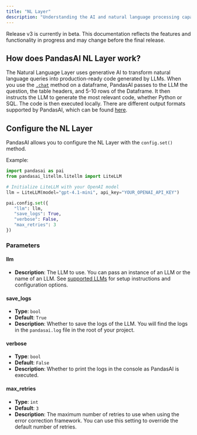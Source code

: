```yaml
---
title: "NL Layer"
description: "Understanding the AI and natural language processing capabilities of PandasAI"
---
```


<Note title="Beta Notice">
  Release v3 is currently in beta. This documentation reflects the features and
  functionality in progress and may change before the final release.
</Note>

## How does PandasAI NL Layer work?

The Natural Language Layer uses generative AI to transform natural language queries into production-ready code generated by LLMs.
When you use the [`.chat`](/v3/chat-and-output) method on a dataframe, PandasAI passes to the LLM the question, the table headers, and 5-10 rows of the Dataframe.
It then instructs the LLM to generate the most relevant code, whether Python or SQL. The code is then executed locally.
There are different output formats supported by PandasAI, which can be found [here](/v3/chat-and-output#available-output-formats).

## Configure the NL Layer

PandasAI allows you to configure the NL Layer with the `config.set()` method.

Example:

```python
import pandasai as pai
from pandasai_litellm.litellm import LiteLLM

# Initialize LiteLLM with your OpenAI model
llm = LiteLLM(model="gpt-4.1-mini", api_key="YOUR_OPENAI_API_KEY")

pai.config.set({
   "llm": llm,
   "save_logs": True,
   "verbose": False,
   "max_retries": 3
})
```

### Parameters

#### llm

- **Description**: The LLM to use. You can pass an instance of an LLM or the name of an LLM. See [supported LLMs](/v3/large-language-models) for setup instructions and configuration options.

#### save_logs

- **Type**: `bool`
- **Default**: `True`
- **Description**: Whether to save the logs of the LLM. You will find the logs in the `pandasai.log` file in the root of your project.

#### verbose

- **Type**: `bool`
- **Default**: `False`
- **Description**: Whether to print the logs in the console as PandasAI is executed.

#### max_retries

- **Type**: `int`
- **Default**: `3`
- **Description**: The maximum number of retries to use when using the error correction framework. You can use this setting to override the default number of retries.
